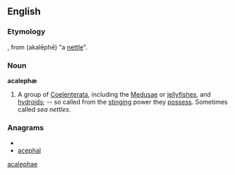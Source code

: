 ==English==

===Etymology===
{{etyl|NL.}}, from {{etyl|grc}} '''{{polytonic|[[ἀκαλήφη]]}}''' (akalēphē) "a [[nettle]]".

===Noun===
'''acalephæ'''

# A group of [[Coelenterata]], including the [[Medusae]] or [[jellyfishes]], and [[hydroids]]; -- so called from the [[stinging]] power they [[possess]]. Sometimes called ''sea nettles''.

===Anagrams===
* {{alphagram|aacehlp}}
* [[acephal#English|acephal]]


[[Category:English terms spelled with ligatures|acalephae]]